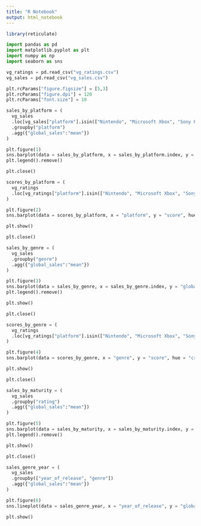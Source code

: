 ```yaml
---
title: "R Notebook"
output: html_notebook
---
```


```r
library(reticulate)
```

```python
import pandas as pd
import matplotlib.pyplot as plt
import numpy as np
import seaborn as sns

vg_ratings = pd.read_csv("vg_ratings.csv")
vg_sales = pd.read_csv("vg_sales.csv")
```

```python
plt.rcParams["figure.figsize"] = [5,3]
plt.rcParams["figure.dpi"] = 120
plt.rcParams["font.size"] = 10

sales_by_platform = (
  vg_sales
  .loc[vg_sales["platform"].isin(["Nintendo", "Microsoft Xbox", "Sony Playstation", "PC"])]
  .groupby("platform")
  .agg({"global_sales":"mean"})
)

plt.figure(1)
sns.barplot(data = sales_by_platform, x = sales_by_platform.index, y = "global_sales")
plt.legend().remove()

```

```python
plt.close()

scores_by_platform = (
  vg_ratings
  .loc[vg_ratings["platform"].isin(["Nintendo", "Microsoft Xbox", "Sony Playstation", "PC"])]
)

plt.figure(2)
sns.barplot(data = scores_by_platform, x = "platform", y = "score", hue = "critic_or_user")

plt.show()
```

```python
plt.close()

sales_by_genre = (
  vg_sales
  .groupby("genre")
  .agg({"global_sales":"mean"})
)

plt.figure(3)
sns.barplot(data = sales_by_genre, x = sales_by_genre.index, y = "global_sales")
plt.legend().remove()

plt.show()
```

```python
plt.close()

scores_by_genre = (
  vg_ratings
  .loc[vg_ratings["platform"].isin(["Nintendo", "Microsoft Xbox", "Sony Playstation", "PC"])]
)

plt.figure(4)
sns.barplot(data = scores_by_genre, x = "genre", y = "score", hue = "critic_or_user")

plt.show()
```

```python
plt.close()

sales_by_maturity = (
  vg_sales
  .groupby("rating")
  .agg({"global_sales":"mean"})
)

plt.figure(5)
sns.barplot(data = sales_by_maturity, x = sales_by_maturity.index, y = "global_sales")
plt.legend().remove()

plt.show()
```

```python
plt.close()

sales_genre_year = (
  vg_sales
  .groupby(["year_of_release", "genre"])
  .agg({"global_sales":"mean"})
)

plt.figure(6)
sns.lineplot(data = sales_genre_year, x = "year_of_release", y = "global_sales", hue = "genre")

plt.show()
```

```python

```

